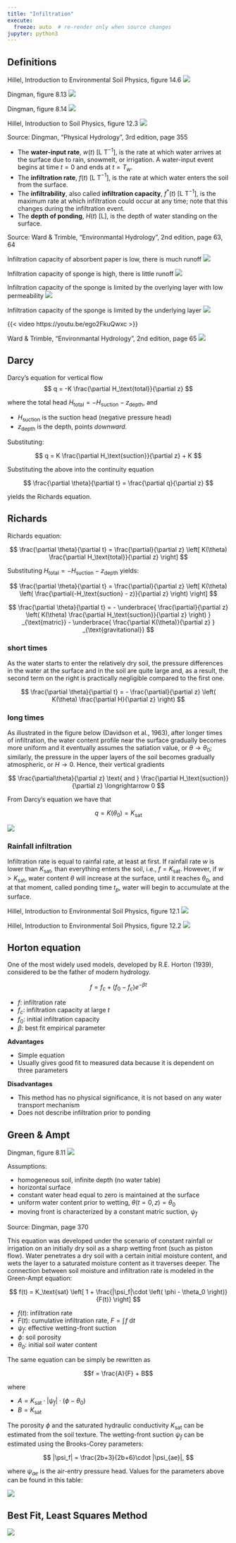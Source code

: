 ```yaml
---
title: "Infiltration"
execute:
  freeze: auto  # re-render only when source changes
jupyter: python3
---
```


## Definitions

Hillel, Introduction to Environmental Soil Physics, figure 14.6
![](/archive/figures/hillel-introduction-to-environmental-soil-physics-figure14.6.png)

Dingman, figure 8.13
![](/archive/figures/dingman-figure8.13.png)

Dingman, figure 8.14
![](/archive/figures/dingman-figure8.14.png)

Hillel, Introduction to Soil Physics, figure 12.3
![](/archive/figures/hillel_introduction_soil_physics_figure12.3.png)

Source: Dingman, "Physical Hydrology", 3rd edition, page 355

* The **water-input rate**, $w(t)$ [L T$^{-1}$], is the rate at which water arrives at the surface due to rain, snowmelt, or irrigation. A water-input event begins at time $t=0$ and ends at $t=T_w$.
* The **infiltration rate**, $f(t)$ [L T$^{-1}$], is the rate at which water enters the soil from the surface.
* The **infiltrability**, also called **infiltration capacity**, $f^*(t)$ [L T$^{-1}$], is the maximum rate at which infiltration could occur at any time; note that this changes during the infiltration event.
* The **depth of ponding**, $H(t)$ [L], is the depth of water standing on the surface.

Source: Ward & Trimble, "Environmantal Hydrology", 2nd edition, page 63, 64

Infiltration capacity of absorbent paper is low, there is much runoff
![](/archive/figures/ward_and_trimble_infiltration_capacity1.png)

Infiltration capacity of sponge is high, there is little runoff
![](/archive/figures/ward_and_trimble_infiltration_capacity2.png)

Infiltration capacity of the sponge is limited by the overlying layer with low permeability
![](/archive/figures/ward_and_trimble_infiltration_capacity3.png)

Infiltration capacity of the sponge is limited by the underlying layer
![](/archive/figures/ward_and_trimble_infiltration_capacity4.png)

{{< video https://youtu.be/ego2FkuQwxc >}}


Ward & Trimble, "Environmantal Hydrology", 2nd edition, page 65
![](/archive/figures/ward-and-trimble-figure3.17-page65.png)

## Darcy

Darcy's equation for vertical flow
$$
q = -K \frac{\partial H_\text{total}}{\partial z}
$$

where the total head $H_\text{total}=-H_\text{suction}-z_\text{depth}$, and

* $H_\text{suction}$ is the suction head (negative pressure head)
* $z_\text{depth}$ is the depth, points *downward*.

Substituting:

$$
q = K \frac{\partial H_\text{suction}}{\partial z} + K
$$

Substituting the above into the continuity equation

$$
\frac{\partial \theta}{\partial t} = \frac{\partial q}{\partial z}
$$

yields the Richards equation.

## Richards

Richards equation:

$$
\frac{\partial \theta}{\partial t} = \frac{\partial}{\partial z}
\left[
K(\theta)
\frac{\partial H_\text{total}}{\partial z}
\right]
$$

Substituting $H_\text{total}=-H_\text{suction}-z_\text{depth}$ yields:

$$
\frac{\partial \theta}{\partial t} = \frac{\partial}{\partial z}
\left[
K(\theta)
\left(
\frac{\partial(-H_\text{suction} - z)}{\partial z}
\right)
\right]
$$


$$
\frac{\partial \theta}{\partial t} =
-
\underbrace{
\frac{\partial}{\partial z}
\left(
K(\theta)
\frac{\partial H_\text{suction}}{\partial z}
\right)
}
_{\text{matric}}
-
\underbrace{
\frac{\partial K(\theta)}{\partial z}
}
_{\text{gravitational}}
$$

### short times

As the water starts to enter the relatively dry soil, the pressure differences in the water at the surface and in the soil are quite large and, as a result, the second term on the right is practically negligible compared to the first one.

$$
\frac{\partial \theta}{\partial t} =
-
\frac{\partial}{\partial z}
\left(
K(\theta)
\frac{\partial H}{\partial z}
\right)
$$

### long times

As illustrated in the figure below (Davidson et al., 1963), after longer times of infiltration, the water content profile near the surface gradually becomes more uniform and it eventually assumes the satiation value, or $\theta\rightarrow \theta_0$; similarly, the pressure in the upper layers of the soil becomes gradually atmospheric, or $H \rightarrow 0$. Hence, their vertical gradients
<!-- ∂ θ /∂ z and ∂ H /∂ z both approach -->

$$
\frac{\partial\theta}{\partial z} \text{ and } \frac{\partial H_\text{suction}}{\partial z} \longrightarrow 0
$$

From Darcy's equation we have that

$$
q = K(\theta_0) = K_\text{sat}
$$

![](/archive/figures/davidson-1963-figure19.png)

### Rainfall infiltration

Infiltration rate is equal to rainfal rate, at least at first.
If rainfall rate $w$ is lower than $K_\text{sat}$, than everything enters the soil, i.e., $f=K_\text{sat}$.
However, if $w>K_\text{sat}$, water content $\theta$ will increase at the surface, until it reaches $\theta_0$, and at that moment, called ponding time $t_p$,  water will begin to accumulate at the surface.

Hillel, Introduction to Environmental Soil Physics, figure 12.1
![](/archive/figures/hillel_introduction_soil_physics_figure12.1.png)

Hillel, Introduction to Environmental Soil Physics, figure 12.2
![](/archive/figures/hillel_introduction_soil_physics_figure12.2.png)

## Horton equation

One of the most widely used models, developed by R.E. Horton (1939), considered to be the father of modern hydrology.

$$
f = f_c+(f_0-f_c)e^{-\beta t}
$$

* $f$: infiltration rate
* $f_c$: infiltration capacity at large $t$
* $f_0$: initial infiltration capacity
* $\beta$: best fit empirical parameter

**Advantages**  

* Simple equation
* Usually gives good fit to measured data because it is dependent on three parameters

**Disadvantages**

* This method has no physical significance, it is not based on any water transport mechanism
* Does not describe infiltration prior to ponding

## Green & Ampt

Dingman, figure 8.11
![](/archive/figures/dingman-figure8.11.png)


Assumptions:

* homogeneous soil, infinite depth (no water table)
* horizontal surface
* constant water head equal to zero is maintained at the surface
* uniform water content prior to wetting, $\theta(t=0,z)=\theta_0$
* moving front is characterized by a constant matric suction, $\psi_f$


Source: Dingman, page 370

This equation was developed under the scenario of constant rainfall or irrigation on an initially dry soil as a sharp wetting front (such as piston flow). Water penetrates a dry soil with a certain initial moisture content, and wets the layer to a saturated moisture content as it traverses deeper. The connection between soil moisture and infiltration rate is modeled in the Green-Ampt equation:

$$
f(t) = K_\text{sat}
\left[
1 + \frac{|\psi_f|\cdot \left( \phi - \theta_0 \right)}{F(t)}
\right]
$$

* $f(t)$: infiltration rate
* $F(t)$: cumulative infiltration rate, $F=\int\! f \text{ d}t$
* $\psi_f$: effective wetting-front suction
* $\phi$: soil porosity
* $\theta_0$:  initial soil water content

The same equation can be simply be rewritten as

$$f = \frac{A}{F} + B$$

where

* $A = K_\text{sat}\cdot|\psi_f|\cdot \left( \phi - \theta_0 \right)$
* $B= K_\text{sat}$

The porosity $\phi$ and the saturated hydraulic conductivity $K_\text{sat}$ can be estimated from the soil texture. The wetting-front suction $\psi_f$ can be estimated using the Brooks-Corey parameters:
<!-- Dingman, page 371 -->

$$
|\psi_f| = \frac{2b+3}{2b+6}\cdot |\psi_{ae}|,
$$

where $\psi_{ae}$ is the air-entry pressure head.
Values for the parameters above can be found in this table:

![](/archive/figures/dingman_table7.4.png)

## Best Fit, Least Squares Method

![](https://yairmau.com/tutorials/python/least-squares.png)
